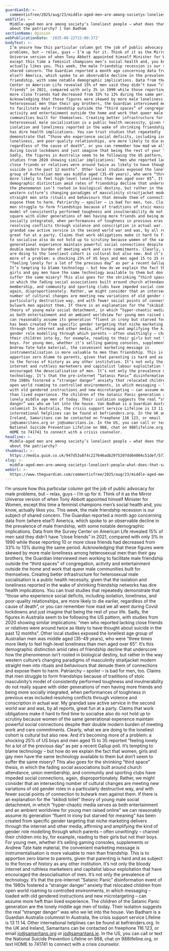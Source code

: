 ```yaml
---
guardianId: >-
  commentisfree/2025/aug/23/middle-aged-men-are-among-societys-loneliest-people-what-does-that-say-about-the-patriarchy
webTitle: >-
  Middle-aged men are among society’s loneliest people – what does that say
  about the patriarchy? | Van Badham
sectionName: Opinion
webPublicationDate: '2025-08-22T15:00:37Z'
bodyText: >-
  I’m unsure how this particular column got the job of public advocacy for male
  problems, but – relax, guys – I’m up for it. Think of it as the Mirror
  Universe version of when Tony Abbott appointed himself Minister for Women,
  except this time a feminist champions men’s social health and, you know,
  actually likes you. This week, the male friendship recession is our subject of
  shared concern. The Guardian reported a month ago concerning data from (where
  else?) America, which spoke to an observable decline in the prevalence of male
  friendship, with some notable demographic implications. Data from the Survey
  Center on American Life revealed 15% of men said they didn’t have “close
  friends” in 2021, compared with only 3% in 1990 while those reporting 10 or
  more close friends had decreased from 33% to 13% during the same period.
  Acknowledging that these figures were skewed by more male loneliness among
  heterosexual men than their gay brothers, the Guardian interviewed men working
  to facilitate male friendship outside the “third spaces” of congregation,
  activity and entertainment outside the home and work that queer male
  communities built for themselves. Creating better infrastructure for
  heterosexual male socialisation is a public health necessity, given that the
  isolation and loneliness reported in the wake of shrinking friendship networks
  has dire health implications. You can trust studies that repeatedly
  demonstrate that “those who experience social deficits, including isolation,
  loneliness, and poor-quality relationships, are more likely to die earlier,
  regardless of the cause of death”, or you can remember how mad we all went
  during Covid lockdowns and just imagine that being the rest of your life.
  Sadly, the figures in Australia seem to be following the US pattern, with
  studies from 2020 showing similar implications: “men who reported lacking
  close friends or relatives were around twice as likely to have thought about
  suicide in the past 12 months”. Other local studies exposed the loneliest age
  group of Australian men was middle aged (35-49 years), who were “three times
  more likely to feel high-level loneliness than men aged over 65”. It’s this
  demographic distinction amid rates of friendship decline that underscore how
  the phenomenon isn’t rooted in biological destiny, but rather in the way
  western culture’s changing paradigms of masculinity straitjacket modern
  straight men into rituals and behaviours that denude them of connections and
  expose them to harm. Patriarchy – spoiler – is bad for men, too. Claims that
  men struggle to form friendships because of traditions of stoic masculinity’s
  model of consistently performed toughness and invulnerability do not really
  square with older generations of men having more friends and being more
  socially integrated, when performances of toughness in previous eras included
  resolving conflicts through violence and conscription in actual war. My
  grandad saw active service in the second world war and was, by all reports,
  great fun at a party. Claims that work obligations make it hard to find time
  to socialise also do not hold up to scrutiny because women of the same
  generational experience maintain powerful social connections despite their
  double modern burden of meeting work and care commitments. Clearly, what we
  are doing to the loneliest cohort is cultural but also new. And it’s becoming
  more of a problem: a shocking 25% of US boys and men aged 15 to 35 reported
  “feeling lonely for a lot of the previous day” as per a recent Gallup poll.
  It’s tempting to blame technology – but how do we explain the fact that women,
  girls and gay men have the same technology available to them but don’t seem to
  suffer the same misery? This also goes for the shrinking “third space” thesis,
  in which the fading social associations built around church attendance, union
  membership, and community and sporting clubs have impeded social connections,
  again, disproportionately. Rather, we might consider that an intersecting
  number of cultural changes are meeting new variations of old gender roles in a
  particularly destructive way, and with fewer social points of connection to
  bulwark men against them. If there is an explanation for the “skibidi toilet”
  theory of young male social detachment, in which “hyper-chaotic media serves
  as both entertainment and an ambient worldview for young men raised online” we
  can reasonably assume its generation “fluent in irony but starved for meaning”
  has been created from specific gender targeting that niche marketing delivers
  through the internet and other media, affirming and amplifying the kind of
  gender role modelling through which parents – often unwittingly – channel
  their children into by, for example, reading to their girls but not their
  boys. For young men, whether it’s selling gaming consoles, supplements or
  Andrew Tate hate material, the convenient marketing message is
  instrumentalisation is more valuable to men than friendship. This is to
  apportion zero blame to parents, given that parenting is hard and as subject
  to the forces of history as any other institution. It’s not only the bloody
  internet and ruthless marketeers and capitalist labour exploitation that have
  encouraged the desocialisation of men. It’s not only the prevalence of
  technology. It’s that the pre-internet “Satanic Panic” disinformation event of
  the 1980s fostered a “stranger danger” anxiety that relocated children from
  open world roaming to controlled environments, in which messaging – loaded
  with old gendered instructions and new microtargeting – can assume more heft
  than lived experience. The children of the Satanic Panic generation are the
  lonely middle age men of today. Their isolation suggests the real “stranger
  danger” was who we let into the house. Van Badham is a Guardian Australia
  columnist In Australia, the crisis support service Lifeline is 13 11 14. Other
  international helplines can be found at befrienders.org. In the UK and
  Ireland, Samaritans can be contacted on freephone 116 123, or email
  jo@samaritans.org or jo@samaritans.ie. In the US, you can call or text the
  National Suicide Prevention Lifeline on 988, chat on 988lifeline.org, or text
  HOME to 741741 to connect with a crisis counselor.
headline: >-
  Middle-aged men are among society’s loneliest people – what does that say
  about the patriarchy?
thumbnail: >-
  https://media.guim.co.uk/947d53a8f4c227646adb2975207dd64004c51def/573_0_4470_3576/500.jpg
slug: >-
  middle-aged-men-are-among-societys-loneliest-people-what-does-that-say-about-the-patriarchy-or-van-badham
webUrl: >-
  https://www.theguardian.com/commentisfree/2025/aug/23/middle-aged-men-are-among-societys-loneliest-people-what-does-that-say-about-the-patriarchy
---
```

I’m unsure how this particular column got the job of public advocacy for male problems, but – relax, guys – I’m up for it. Think of it as the Mirror Universe version of when Tony Abbott appointed himself Minister for Women, except this time a feminist champions men’s social health and, you know, actually likes you. This week, the male friendship recession is our subject of shared concern. The Guardian reported a month ago concerning data from (where else?) America, which spoke to an observable decline in the prevalence of male friendship, with some notable demographic implications. Data from the Survey Center on American Life revealed 15% of men said they didn’t have “close friends” in 2021, compared with only 3% in 1990 while those reporting 10 or more close friends had decreased from 33% to 13% during the same period. Acknowledging that these figures were skewed by more male loneliness among heterosexual men than their gay brothers, the Guardian interviewed men working to facilitate male friendship outside the “third spaces” of congregation, activity and entertainment outside the home and work that queer male communities built for themselves. Creating better infrastructure for heterosexual male socialisation is a public health necessity, given that the isolation and loneliness reported in the wake of shrinking friendship networks has dire health implications. You can trust studies that repeatedly demonstrate that “those who experience social deficits, including isolation, loneliness, and poor-quality relationships, are more likely to die earlier, regardless of the cause of death”, or you can remember how mad we all went during Covid lockdowns and just imagine that being the rest of your life. Sadly, the figures in Australia seem to be following the US pattern, with studies from 2020 showing similar implications: “men who reported lacking close friends or relatives were around twice as likely to have thought about suicide in the past 12 months”. Other local studies exposed the loneliest age group of Australian men was middle aged (35-49 years), who were “three times more likely to feel high-level loneliness than men aged over 65”. It’s this demographic distinction amid rates of friendship decline that underscore how the phenomenon isn’t rooted in biological destiny, but rather in the way western culture’s changing paradigms of masculinity straitjacket modern straight men into rituals and behaviours that denude them of connections and expose them to harm. Patriarchy – spoiler – is bad for men, too. Claims that men struggle to form friendships because of traditions of stoic masculinity’s model of consistently performed toughness and invulnerability do not really square with older generations of men having more friends and being more socially integrated, when performances of toughness in previous eras included resolving conflicts through violence and conscription in actual war. My grandad saw active service in the second world war and was, by all reports, great fun at a party. Claims that work obligations make it hard to find time to socialise also do not hold up to scrutiny because women of the same generational experience maintain powerful social connections despite their double modern burden of meeting work and care commitments. Clearly, what we are doing to the loneliest cohort is cultural but also new. And it’s becoming more of a problem: a shocking 25% of US boys and men aged 15 to 35 reported “feeling lonely for a lot of the previous day” as per a recent Gallup poll. It’s tempting to blame technology – but how do we explain the fact that women, girls and gay men have the same technology available to them but don’t seem to suffer the same misery? This also goes for the shrinking “third space” thesis, in which the fading social associations built around church attendance, union membership, and community and sporting clubs have impeded social connections, again, disproportionately. Rather, we might consider that an intersecting number of cultural changes are meeting new variations of old gender roles in a particularly destructive way, and with fewer social points of connection to bulwark men against them. If there is an explanation for the “skibidi toilet” theory of young male social detachment, in which “hyper-chaotic media serves as both entertainment and an ambient worldview for young men raised online” we can reasonably assume its generation “fluent in irony but starved for meaning” has been created from specific gender targeting that niche marketing delivers through the internet and other media, affirming and amplifying the kind of gender role modelling through which parents – often unwittingly – channel their children into by, for example, reading to their girls but not their boys. For young men, whether it’s selling gaming consoles, supplements or Andrew Tate hate material, the convenient marketing message is instrumentalisation is more valuable to men than friendship. This is to apportion zero blame to parents, given that parenting is hard and as subject to the forces of history as any other institution. It’s not only the bloody internet and ruthless marketeers and capitalist labour exploitation that have encouraged the desocialisation of men. It’s not only the prevalence of technology. It’s that the pre-internet “Satanic Panic” disinformation event of the 1980s fostered a “stranger danger” anxiety that relocated children from open world roaming to controlled environments, in which messaging – loaded with old gendered instructions and new microtargeting – can assume more heft than lived experience. The children of the Satanic Panic generation are the lonely middle age men of today. Their isolation suggests the real “stranger danger” was who we let into the house. Van Badham is a Guardian Australia columnist In Australia, the crisis support service Lifeline is 13 11 14. Other international helplines can be found at befrienders.org. In the UK and Ireland, Samaritans can be contacted on freephone 116 123, or email jo@samaritans.org or jo@samaritans.ie. In the US, you can call or text the National Suicide Prevention Lifeline on 988, chat on 988lifeline.org, or text HOME to 741741 to connect with a crisis counselor.
